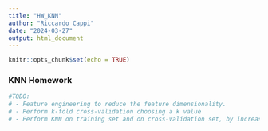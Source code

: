 ```yaml
---
title: "HW_KNN"
author: "Riccardo Cappi"
date: "2024-03-27"
output: html_document
---
```


```r
knitr::opts_chunk$set(echo = TRUE)
```

### KNN Homework
```r
#TODO:
# - Feature engineering to reduce the feature dimensionality.
# - Perform k-fold cross-validation choosing a k value
# - Perform KNN on training set and on cross-validation set, by increasing K.
```